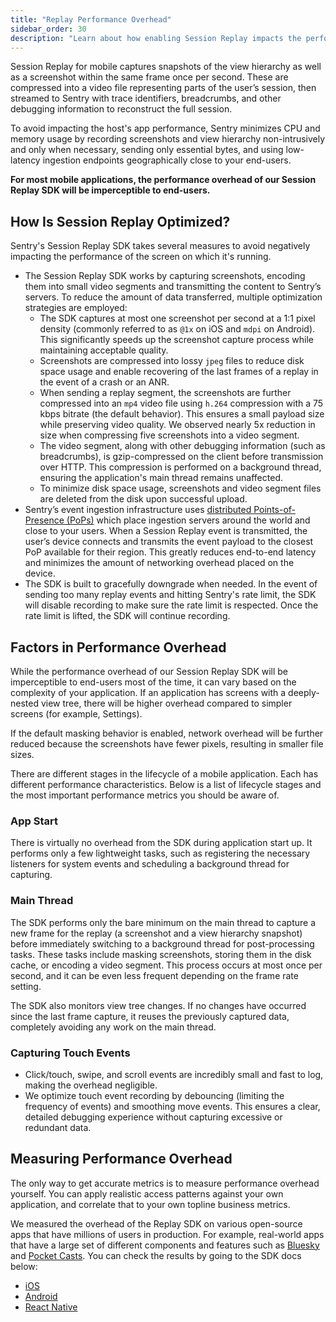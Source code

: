 ```yaml
---
title: "Replay Performance Overhead"
sidebar_order: 30
description: "Learn about how enabling Session Replay impacts the performance of your mobile application."
---
```


Session Replay for mobile captures snapshots of the view hierarchy as well as a screenshot within the same frame once per second. These are compressed into a video file representing parts of the user’s session, then streamed to Sentry with trace identifiers, breadcrumbs, and other debugging information to reconstruct the full session.

To avoid impacting the host's app performance, Sentry minimizes CPU and memory usage by recording screenshots and view hierarchy non-intrusively and only when necessary, sending only essential bytes, and using low-latency ingestion endpoints geographically close to your end-users.

**For most mobile applications, the performance overhead of our Session Replay SDK will be imperceptible to end-users.**

## How Is Session Replay Optimized?

Sentry's Session Replay SDK takes several measures to avoid negatively impacting the performance of the screen on which it's running.

- The Session Replay SDK works by capturing screenshots, encoding them into small video segments and transmitting the content to Sentry’s servers. To reduce the amount of data transferred, multiple optimization strategies are employed:
  - The SDK captures at most one screenshot per second at a 1:1 pixel density (commonly referred to as `@1x` on iOS and `mdpi` on Android). This significantly speeds up the screenshot capture process while maintaining acceptable quality.
  - Screenshots are compressed into lossy `jpeg` files to reduce disk space usage and enable recovering of the last frames of a replay in the event of a crash or an ANR.
  - When sending a replay segment, the screenshots are further compressed into an `mp4` video file using `h.264` compression with a 75 kbps bitrate (the default behavior). This ensures a small payload size while preserving video quality. We observed nearly 5x reduction in size when compressing five screenshots into a video segment.
  - The video segment, along with other debugging information (such as breadcrumbs), is gzip-compressed on the client before transmission over HTTP. This compression is performed on a background thread, ensuring the application's main thread remains unaffected.
  - To minimize disk space usage, screenshots and video segment files are deleted from the disk upon successful upload.
- Sentry’s event ingestion infrastructure uses [distributed Points-of-Presence (PoPs)](https://blog.sentry.io/2022/03/31/sentry-points-of-presence-how-we-built-a-distributed-ingestion/) which place ingestion servers around the world and close to your users. When a Session Replay event is transmitted, the user’s device connects and transmits the event payload to the closest PoP available for their region. This greatly reduces end-to-end latency and minimizes the amount of networking overhead placed on the device.
- The SDK is built to gracefully downgrade when needed. In the event of sending too many replay events and hitting Sentry's rate limit, the SDK will disable recording to make sure the rate limit is respected. Once the rate limit is lifted, the SDK will continue recording.

## Factors in Performance Overhead

While the performance overhead of our Session Replay SDK will be imperceptible to end-users most of the time, it can vary based on the complexity of your application. If an application has screens with a deeply-nested view tree, there will be higher overhead compared to simpler screens (for example, Settings).

If the default masking behavior is enabled, network overhead will be further reduced because the screenshots have fewer pixels, resulting in smaller file sizes.

There are different stages in the lifecycle of a mobile application. Each has different performance characteristics. Below is a list of lifecycle stages and the most important performance metrics you should be aware of.

### App Start

There is virtually no overhead from the SDK during application start up. It performs only a few lightweight tasks, such as registering the necessary listeners for system events and scheduling a background thread for capturing.

### Main Thread

The SDK performs only the bare minimum on the main thread to capture a new frame for the replay (a screenshot and a view hierarchy snapshot) before immediately switching to a background thread for post-processing tasks. These tasks include masking screenshots, storing them in the disk cache, or encoding a video segment. This process occurs at most once per second, and it can be even less frequent depending on the frame rate setting.

The SDK also monitors view tree changes. If no changes have occurred since the last frame capture, it reuses the previously captured data, completely avoiding any work on the main thread.

### Capturing Touch Events

- Click/touch, swipe, and scroll events are incredibly small and fast to log, making the overhead negligible.
- We optimize touch event recording by debouncing (limiting the frequency of events) and smoothing move events. This ensures a clear, detailed debugging experience without capturing excessive or redundant data.

## Measuring Performance Overhead

The only way to get accurate metrics is to measure performance overhead yourself. You can apply realistic access patterns against your own application, and correlate that to your own topline business metrics.

We measured the overhead of the Replay SDK on various open-source apps that have millions of users in production. For example, real-world apps that have a large set of different components and features such as [Bluesky](https://github.com/bluesky-social/social-app) and [Pocket Casts](https://github.com/Automattic/pocket-casts-android). You can check the results by going to the SDK docs below:

- [iOS](/platforms/apple/guides/ios/session-replay/performance-overhead/)
- [Android](/platforms/android/session-replay/performance-overhead/)
- [React Native](/platforms/react-native/session-replay/performance-overhead/)
